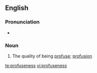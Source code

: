 ==English==
===Pronunciation===
*{{a|US}} {{IPA|/proʊˈfjus.nəs/|lang=en}}

===Noun===
{{en-noun|-|es}}

# The quality of being [[profuse]]; [[profusion]]

[[te:profuseness]]
[[vi:profuseness]]